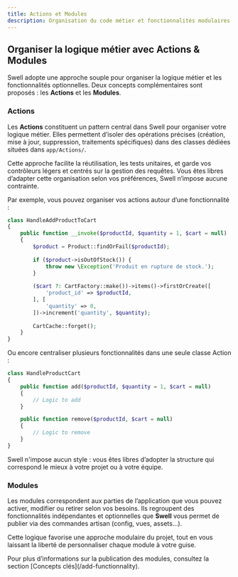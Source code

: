 ```yaml
---
title: Actions et Modules
description: Organisation du code métier et fonctionnalités modulaires dans Swell.
---
```


## Organiser la logique métier avec Actions & Modules

Swell adopte une approche souple pour organiser la logique métier et les fonctionnalités optionnelles.
Deux concepts complémentaires sont proposés : les **Actions** et les **Modules**.


### Actions

Les **Actions** constituent un pattern central dans Swell pour organiser votre logique métier. 
Elles permettent d’isoler des opérations précises 
<span className='text-fd-muted-foreground text-sm'>(création, mise à jour, suppression, traitements spécifiques)</span>
dans des classes dédiées situées dans `app/Actions/`.

Cette approche facilite la réutilisation, les tests unitaires, et garde vos contrôleurs légers 
et centrés sur la gestion des requêtes. Vous êtes libres d’adapter cette organisation selon vos préférences, 
Swell n’impose aucune contrainte.

Par exemple, vous pouvez organiser vos actions autour d’une fonctionnalité :

```php title="handleAddProductToCart.php"
class HandleAddProductToCart
{
    public function __invoke($productId, $quantity = 1, $cart = null)
    {
        $product = Product::findOrFail($productId);
    
        if ($product->isOutOfStock()) {
            throw new \Exception('Produit en rupture de stock.');
        }
    
        ($cart ?: CartFactory::make())->items()->firstOrCreate([
            'product_id' => $productId,
        ], [
            'quantity' => 0,
        ])->increment('quantity', $quantity);
    
        CartCache::forget();
    }
}
```

Ou encore centraliser plusieurs fonctionnalités dans une seule classe Action :

```php title="handleProductCart.php"
class HandleProductCart
{
    public function add($productId, $quantity = 1, $cart = null)
    {
        // Logic to add
    }

    public function remove($productId, $cart = null)
    {
        // Logic to remove
    }
}
```

<Callout>
    Swell n'impose aucun style : vous êtes libres d’adopter la structure qui correspond le mieux à votre projet ou à votre équipe.
</Callout>

### Modules 

Les modules correspondent aux parties de l’application que vous pouvez activer, modifier ou retirer selon vos besoins. 
Ils regroupent des fonctionnalités indépendantes et optionnelles que **Swell** vous permet de publier 
via des commandes artisan <span className='text-fd-muted-foreground text-sm'>(config, vues, assets…)</span>.

Cette logique favorise une approche modulaire du projet, tout en vous laissant la liberté de personnaliser chaque module à votre guise.

<Callout>
    Pour plus d’informations sur la publication des modules, consultez la section [Concepts clés](/add-functionnality).
</Callout>